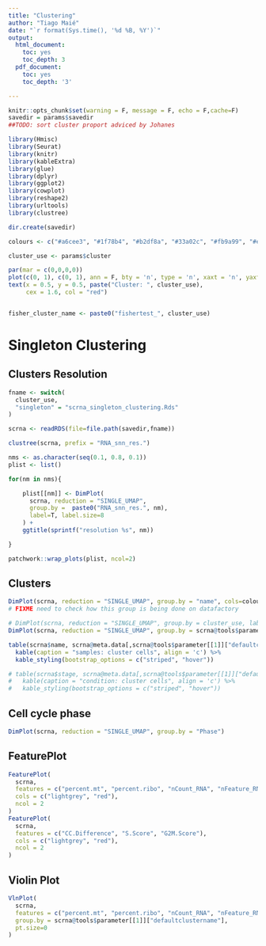 ```yaml
---
title: "Clustering"
author: "Tiago Maié"
date: "`r format(Sys.time(), '%d %B, %Y')`"
output:
  html_document:
    toc: yes
    toc_depth: 3
  pdf_document:
    toc: yes
    toc_depth: '3'

---
```


```r
knitr::opts_chunk$set(warning = F, message = F, echo = F,cache=F)
savedir = params$savedir
##TODO: sort cluster proport adviced by Johanes
```


```r
library(Hmisc)
library(Seurat)
library(knitr)
library(kableExtra)
library(glue)
library(dplyr)
library(ggplot2)
library(cowplot)
library(reshape2)
library(urltools)
library(clustree)

dir.create(savedir)

colours <- c("#a6cee3", "#1f78b4", "#b2df8a", "#33a02c", "#fb9a99", "#e31a1c", "#fdbf6f", "#ff7f00", "#cab2d6", "#6a3d9a", "#ffff99")

cluster_use <- params$cluster

par(mar = c(0,0,0,0))
plot(c(0, 1), c(0, 1), ann = F, bty = 'n', type = 'n', xaxt = 'n', yaxt = 'n')
text(x = 0.5, y = 0.5, paste("Cluster: ", cluster_use),
     cex = 1.6, col = "red")


fisher_cluster_name <- paste0("fishertest_", cluster_use)
```

# Singleton Clustering

## Clusters Resolution
```r
fname <- switch(
  cluster_use,
  "singleton" = "scrna_singleton_clustering.Rds"
)

scrna <- readRDS(file=file.path(savedir,fname))

clustree(scrna, prefix = "RNA_snn_res.")

```
```r
nms <- as.character(seq(0.1, 0.8, 0.1))
plist <- list()

for(nm in nms){

    plist[[nm]] <- DimPlot(
      scrna, reduction = "SINGLE_UMAP",
      group.by =  paste0("RNA_snn_res.", nm),
      label=T, label.size=8
    ) +
    ggtitle(sprintf("resolution %s", nm))

}

patchwork::wrap_plots(plist, ncol=2)
```

## Clusters
```r

DimPlot(scrna, reduction = "SINGLE_UMAP", group.by = "name", cols=colours, label=TRUE, label.size=8)
# FIXME need to check how this group is being done on datafactory
```
```r
# DimPlot(scrna, reduction = "SINGLE_UMAP", group.by = cluster_use, label=TRUE, label.size=8)
DimPlot(scrna, reduction = "SINGLE_UMAP", group.by = scrna@tools$parameter[[1]]["defaultclustername"], label=TRUE, label.size=8)
```
```r
table(scrna$name, scrna@meta.data[,scrna@tools$parameter[[1]]["defaultclustername"]]) %>%
  kable(caption = "samples: cluster cells", align = 'c') %>%
  kable_styling(bootstrap_options = c("striped", "hover"))

# table(scrna$stage, scrna@meta.data[,scrna@tools$parameter[[1]]["defaultclustername"]]) %>%
#   kable(caption = "condition: cluster cells", align = 'c') %>%
#   kable_styling(bootstrap_options = c("striped", "hover"))

```

## Cell cycle phase
```r
DimPlot(scrna, reduction = "SINGLE_UMAP", group.by = "Phase")
```

## FeaturePlot
```r
FeaturePlot(
  scrna,
  features = c("percent.mt", "percent.ribo", "nCount_RNA", "nFeature_RNA"),
  cols = c("lightgrey", "red"),
  ncol = 2
)
FeaturePlot(
  scrna,
  features = c("CC.Difference", "S.Score", "G2M.Score"),
  cols = c("lightgrey", "red"),
  ncol = 2
)
```

## Violin Plot
```r
VlnPlot(
  scrna,
  features = c("percent.mt", "percent.ribo", "nCount_RNA", "nFeature_RNA", "CC.Difference", "S.Score", "G2M.Score"),
  group.by = scrna@tools$parameter[[1]]["defaultclustername"],
  pt.size=0
)
```
